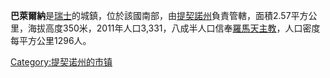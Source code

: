 '''巴萊爾納'''是[[瑞士|瑞士]]的城鎮，位於該國南部，由[[提契諾州|提契諾州]]負責管轄，面積2.57平方公里，海拔高度350米，2011年人口3,331，八成半人口信奉[[羅馬天主教|羅馬天主教]]，人口密度每平方公里1296人。

{{Authority control}}
{{Switzerland-geo-stub}}
[[Category:提契诺州的市镇|Category:提契诺州的市镇]]